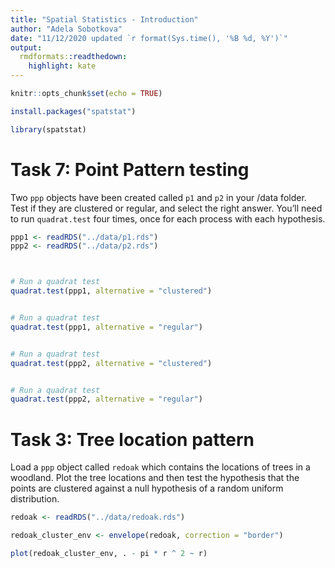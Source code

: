 ---
title: "Spatial Statistics - Introduction"
author: "Adela Sobotkova"
date: "11/12/2020 updated `r format(Sys.time(), '%B %d, %Y')`" 
output:
  rmdformats::readthedown:
    highlight: kate
---

```{r setup, include=FALSE}
knitr::opts_chunk$set(echo = TRUE)
```

```{r}
install.packages("spatstat")
```
```{r}
library(spatstat)
```

# Task 7: Point Pattern testing

Two `ppp` objects have been created called `p1` and `p2` in your /data folder. Test if they are clustered or regular, and select the right answer. You'll need to run `quadrat.test` four times, once for each process with each hypothesis.

```{r}
ppp1 <- readRDS("../data/p1.rds")
ppp2 <- readRDS("../data/p2.rds")



# Run a quadrat test
quadrat.test(ppp1, alternative = "clustered")


# Run a quadrat test
quadrat.test(ppp1, alternative = "regular")


# Run a quadrat test
quadrat.test(ppp2, alternative = "clustered")


# Run a quadrat test
quadrat.test(ppp2, alternative = "regular")


```


# Task 3: Tree location pattern

Load a `ppp` object called `redoak` which contains the locations of trees in a woodland. Plot the tree locations and then test the hypothesis that the points are clustered against a null hypothesis of a random uniform distribution.

```{r, eval= FALSE}
redoak <- readRDS("../data/redoak.rds")

redoak_cluster_env <- envelope(redoak, correction = "border")

plot(redoak_cluster_env, . - pi * r ^ 2 ~ r)

```